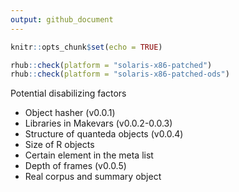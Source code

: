```yaml
---
output: github_document
---
```


```r
knitr::opts_chunk$set(echo = TRUE)
```

```r
rhub::check(platform = "solaris-x86-patched")
rhub::check(platform = "solaris-x86-patched-ods")
```

Potential disabilizing factors

- Object hasher (v0.0.1)
- Libraries in Makevars (v0.0.2-0.0.3)
- Structure of quanteda objects (v0.0.4)
- Size of R objects
- Certain element in the meta list
- Depth of frames (v0.0.5)
- Real corpus and summary object
